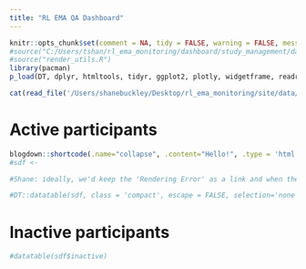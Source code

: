 ```yaml
---
title: "RL EMA QA Dashboard"
---
```


```r
knitr::opts_chunk$set(comment = NA, tidy = FALSE, warning = FALSE, message = FALSE)
#source("C:/Users/tshan/rl_ema_monitoring/dashboard/study_management/data_management_functions.R")
#source("render_utils.R")
library(pacman)
p_load(DT, dplyr, htmltools, tidyr, ggplot2, plotly, widgetframe, readr)

```

```r
cat(read_file('/Users/shanebuckley/Desktop/rl_ema_monitoring/site/data/test.json'))

```
# Active participants
```r
blogdown::shortcode(.name="collapse", .content="Hello!", .type = 'html')
#sdf <- 

#Shane: ideally, we'd keep the 'Rendering Error' as a link and when the user goes to the page, it provides a log file of what went wrong.

#DT::datatable(sdf, class = 'compact', escape = FALSE, selection='none')
```


# Inactive participants

```r
#datatable(sdf$inactive)

```
